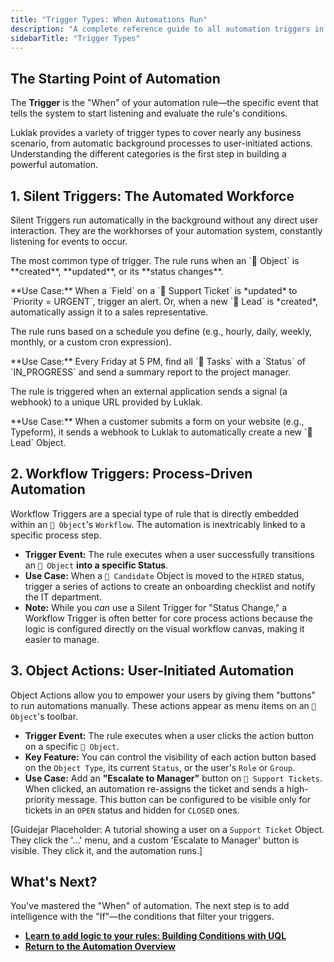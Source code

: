 ```yaml
---
title: "Trigger Types: When Automations Run"
description: "A complete reference guide to all automation triggers in Luklak, grouped into three categories: Silent (event-based), Workflow (status-based), and Object Actions (user-initiated)."
sidebarTitle: "Trigger Types"
---
```


## The Starting Point of Automation

The **Trigger** is the "When" of your automation rule—the specific event that tells the system to start listening and evaluate the rule's conditions.

Luklak provides a variety of trigger types to cover nearly any business scenario, from automatic background processes to user-initiated actions. Understanding the different categories is the first step in building a powerful automation.

## 1. Silent Triggers: The Automated Workforce

Silent Triggers run automatically in the background without any direct user interaction. They are the workhorses of your automation system, constantly listening for events to occur.

<CardGroup cols={1}>
  <Card title="Object Events" icon="cube" iconType="duotone">
    <p>The most common type of trigger. The rule runs when an `🧊 Object` is **created**, **updated**, or its **status changes**.</p>
    <p>**Use Case:** When a `Field` on a `🧊 Support Ticket` is *updated* to `Priority = URGENT`, trigger an alert. Or, when a new `🧊 Lead` is *created*, automatically assign it to a sales representative.</p>
  </Card>
  <Card title="Scheduled" icon="clock" iconType="duotone">
    <p>The rule runs based on a schedule you define (e.g., hourly, daily, weekly, monthly, or a custom cron expression).</p>
    <p>**Use Case:** Every Friday at 5 PM, find all `🧊 Tasks` with a `Status` of `IN_PROGRESS` and send a summary report to the project manager.</p>
  </Card>
  <Card title="Incoming Webhook" icon="cloud-arrow-down" iconType="duotone">
    <p>The rule is triggered when an external application sends a signal (a webhook) to a unique URL provided by Luklak.</p>
    <p>**Use Case:** When a customer submits a form on your website (e.g., Typeform), it sends a webhook to Luklak to automatically create a new `🧊 Lead` Object.</p>
  </Card>
</CardGroup>

## 2. Workflow Triggers: Process-Driven Automation

Workflow Triggers are a special type of rule that is directly embedded within an `🧊 Object`'s `Workflow`. The automation is inextricably linked to a specific process step.

- **Trigger Event:** The rule executes when a user successfully transitions an `🧊 Object` **into a specific Status**.
- **Use Case:** When a `🧊 Candidate` Object is moved to the `HIRED` status, trigger a series of actions to create an onboarding checklist and notify the IT department.
- **Note:** While you *can* use a Silent Trigger for "Status Change," a Workflow Trigger is often better for core process actions because the logic is configured directly on the visual workflow canvas, making it easier to manage.

## 3. Object Actions: User-Initiated Automation

Object Actions allow you to empower your users by giving them "buttons" to run automations manually. These actions appear as menu items on an `🧊 Object`'s toolbar.

- **Trigger Event:** The rule executes when a user clicks the action button on a specific `🧊 Object`.
- **Key Feature:** You can control the visibility of each action button based on the `Object Type`, its current `Status`, or the user's `Role` or `Group`.
- **Use Case:** Add an **"Escalate to Manager"** button on `🧊 Support Tickets`. When clicked, an automation re-assigns the ticket and sends a high-priority message. This button can be configured to be visible only for tickets in an `OPEN` status and hidden for `CLOSED` ones.

[Guidejar Placeholder: A tutorial showing a user on a `Support Ticket` Object. They click the '...' menu, and a custom 'Escalate to Manager' button is visible. They click it, and the automation runs.]

## What's Next?

You've mastered the "When" of automation. The next step is to add intelligence with the "If"—the conditions that filter your triggers.

- [**Learn to add logic to your rules: Building Conditions with UQL**](/platform/core-concepts/universal-automation/building-conditions)
- [**Return to the Automation Overview**](/platform/core-concepts/universal-automation)